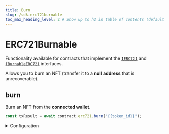 ```yaml
---
title: Burn
slug: /sdk.erc721burnable
toc_max_heading_level: 2 # Show up to h2 in table of contents (default is up to h3)
---
```


# ERC721Burnable

Functionality available for contracts that implement the
[`IERC721`](/contracts/IERC721) and
[`IBurnableERC721`](/contracts/IBurnableERC721)
interfaces.

Allows you to burn an NFT (transfer it to a **null address** that is unrecoverable).

## burn

Burn an NFT from the **connected wallet**.

```javascript
const txResult = await contract.erc721.burn("{{token_id}}");
```

<details>
  <summary>Configuration</summary>
  <div>

#### tokenId

The token ID of the NFT to burn.

Must be a `string`, `number`, or `BigNumber`.

```javascript
const txResult = await contract.erc721.burn(
  // highlight-next-line
  "{{token_id}}",
);
```

</div>
</details>
